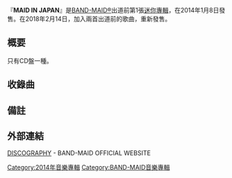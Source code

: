{{unreferenced|time=2016-12-16T19:06:48+00:00}}
{{Infobox Album
| Name           = MAID IN JAPAN
| Type           = [[迷你專輯|迷你專輯]]
| Artist         = [[BAND-MAID|BAND-MAID]]
| Released       = 2014年1月8日
| Recorded       =  
| Genre          = [[J-rock|J-rock]]
| Length         =  
| Label          = 
| Producer       = 
| Reviews        = 
| Chart position = 
| Certification  = 
| Last album     = 
| This album     = '''MAID IN JAPAN'''<br />（2014年）
| Next album     = [[New_Beginning|New Beginning]]<br />（2015年）
| Misc           = 
}}
『'''MAID IN JAPAN'''』是[[BAND-MAID|BAND-MAID®]]出道前第1張[[迷你專輯|迷你專輯]]，在2014年1月8日發售。在2018年2月14日，加入兩首出道前的歌曲，重新發售。

==概要==
只有CD盤一種。

== 收錄曲 ==
{{tracklist
| headline              = CD (PPRC-0006／CRCP-40550)
| title1                = Be OK
| lyrics1               = 阿久津健太郎
| music1                = 阿久津健太郎
| arranger1             = 阿久津健太郎、BAND-MAID®
| title2                = Evergreen
| lyrics2               = 阿久津健太郎
| music2                = 福井昌彦
| arranger2             = 福井昌彦、BAND-MAID®
| title3                = KEY
| lyrics3               = 阿久津健太郎
| music3                = 阿久津健太郎
| arranger3             = 阿久津健太郎、BAND-MAID®
| title4                = Bye My Tears
| lyrics4               = 阿久津健太郎
| music4                = 阿久津健太郎
| arranger4             = 阿久津健太郎、BAND-MAID®
| title5                = Knockin' on your heart
| lyrics5               = 阿久津健太郎
| music5                = 福井昌彦
| arranger5             = 福井昌彦、BAND-MAID®
| title6                = Big Dad
| lyrics6               = 阿久津健太郎、G-YUNcoSANDY
| music6                = 福井昌彦
| arranger6             = 福井昌彦、BAND-MAID®
| title7                = 夜明け前
| lyrics7               = 阿久津健太郎
| music7                = 福井昌彦
| arranger7             = 福井昌彦、BAND-MAID®
| title8                = FORWARD
| lyrics8               = 阿久津健太郎
| music8                = 阿久津健太郎
| arranger8             = 阿久津健太郎、BAND-MAID®
|length1=4:14|length2=3:44|length3=3:41|length4=3:13|length5=3:53|length6=3:27|length7=3:30|length8=4:51}}

{{tracklist
| headline              = BONUS TRACK (CRCP-40550)
| title9                = 愛と情熱のマタドール
| lyrics9               = 阿久津健太郎
| music9                = 阿久津健太郎
| arranger9             = 阿久津健太郎、BAND-MAID®
| title10               = Summer Drive
| lyrics10              = 阿久津健太郎
| music10               = 阿久津健太郎
| arranger10            = 阿久津健太郎、BAND-MAID®
|length9=3:19|length10=4:26}}

==備註==

<references />
==外部連結==
[http://bandmaid.tokyo/music/ DISCOGRAPHY] {{Wayback|url=http://bandmaid.tokyo/music/ |date=20161220140208 }} - BAND-MAID OFFICIAL WEBSITE

[[Category:2014年音樂專輯|Category:2014年音樂專輯]]
[[Category:BAND-MAID音樂專輯|Category:BAND-MAID音樂專輯]]